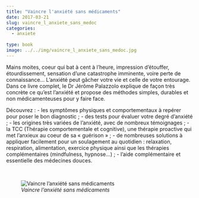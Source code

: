 ```yaml
---
title: "Vaincre l'anxiété sans médicaments"
date: 2017-03-21
slug: vaincre_l_anxiete_sans_medoc
categories:
  - anxiete
  
type: book
image: ../../img/vaincre_l_anxiete_sans_medoc.jpg
---
```


Mains moites, coeur qui bat à cent à l’heure, impression d’étouffer, étourdissement, sensation d’une catastrophe imminente, voire perte de connaissance…
L’anxiété peut gâcher votre vie et celle de votre entourage.
Dans ce livre complet, le Dr Jérôme Palazzolo explique de façon très concrète ce qu’est l’anxiété et propose des méthodes simples, durables et non médicamenteuses pour y faire face.

Découvrez :
- les symptômes physiques et comportementaux à repérer pour poser le bon diagnostic ;
- des tests pour évaluer votre degré d’anxiété ;
- les origines très variées de l’anxiété, avec de nombreux témoignages ;
- la TCC (Thérapie comportementale et cognitive), une thérapie proactive qui met l’anxieux au coeur de sa « guérison » ;
- de nombreuses solutions à appliquer facilement pour un soulagement au quotidien : relaxation, respiration, alimentation, exercice physique ainsi que les thérapies complémentaires (mindfulness, hypnose…) ;
- l’aide complémentaire et essentielle des médecines douces.

<br>

![_Vaincre l'anxiété sans médicaments_](../../img/vaincre_l_anxiete_sans_medoc.jpg)
